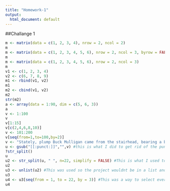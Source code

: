 ```yaml
---
title: "Homework-1"
output:
  html_document: default
---
```


##Challange 1
```r
m <- matrix(data = c(1, 2, 3, 4), nrow = 2, ncol = 2)
m
m <- matrix(data = c(1, 2, 3, 4, 5, 6), nrow = 2, ncol = 3, byrow = FALSE)
m
m <- matrix(data = c(1, 2, 3, 4, 5, 6), nrow = 2, ncol = 3)
m
v1 <- c(1, 2, 3, 4)
v2 <- c(6, 7, 8, 9)
m1 <- rbind(v1, v2)
m1
m2 <- cbind(v1, v2)
m2
str(m2)
a <- array(data = 1:90, dim = c(5, 6, 3))
a
v <- 1:100
v
v[1:15]
v[c(2,4,6,8,10)]
v <- 101:200
v[seq(from=1,to=100,by=2)]
v <- "Stately, plump Buck Mulligan came from the stairhead, bearing a bowl of lather on which a mirror and a razor lay crossed"
u <- gsub("[[:punct:]]","",v) #this is what I did to get rid of the puncuations because if they are in this it wont work
?str_split()
u
u2 <- str_split(u, " ", n=22, simplify = FALSE) #This is what I used to sapersate everything out and split it into different parts
u2
u3 <- unlist(u2) #This was used so the project wouldnt be in a list and I could select the individual stuff
u3
u4 <- u3[seq(from = 1, to = 22, by = 3)] #This was a way to select every 3rd word after the list was unlisted
u4
```
